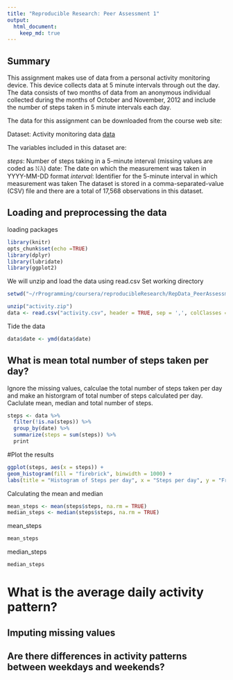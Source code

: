 ```yaml
---
title: "Reproducible Research: Peer Assessment 1"
output:
  html_document:
    keep_md: true
---
```


## Summary

This assignment makes use of data from a personal activity monitoring device. This device collects data at 5 minute intervals through out the day. The data consists of two months of data from an anonymous individual collected during the months of October and November, 2012 and include the number of steps taken in 5 minute intervals each day.

The data for this assignment can be downloaded from the course web site:

Dataset: Activity monitoring data
[data](https://d396qusza40orc.cloudfront.net/repdata%2Fdata%2Factivity.zip)

The variables included in this dataset are:

*steps*: Number of steps taking in a 5-minute interval (missing values are coded as 𝙽𝙰)
date: The date on which the measurement was taken in YYYY-MM-DD format
*interval*: Identifier for the 5-minute interval in which measurement was taken
The dataset is stored in a comma-separated-value (CSV) file and there are a total of 17,568 observations in this dataset.

## Loading and preprocessing the data

loading packages
```r
library(knitr)
opts_chunk$set(echo =TRUE)
library(dplyr)
library(lubridate)
library(ggplot2)
```

We will unzip and load the data using read.csv
Set working directory
```r
setwd("~/rProgramming/coursera/reproducibleResearch/RepData_PeerAssessment1") ##
```

```r
unzip("activity.zip")
data <- read.csv("activity.csv", header = TRUE, sep = ',', colClasses = c("numeric", "character","integer"))
```
Tide the data

```r
data$date <- ymd(data$date)
```

## What is mean total number of steps taken per day?

Ignore the missing values, calculae the total number of steps taken per day and make an historgram of total number of steps calculated per day. Caclulate mean, median and total number of steps.

```r
steps <- data %>%
  filter(!is.na(steps)) %>%
  group_by(date) %>%
  summarize(steps = sum(steps)) %>%
  print
```

#Plot the results
```r
ggplot(steps, aes(x = steps)) +
geom_histogram(fill = "firebrick", binwidth = 1000) +
labs(title = "Histogram of Steps per day", x = "Steps per day", y = "Frequency")
```

Calculating the mean and median

```r
mean_steps <- mean(steps$steps, na.rm = TRUE)
median_steps <- median(steps$steps, na.rm = TRUE)
```

mean_steps
```r
mean_steps
```
median_steps
```r
median_steps
```

#  What is the average daily activity pattern?



## Imputing missing values



## Are there differences in activity patterns between weekdays and weekends?
